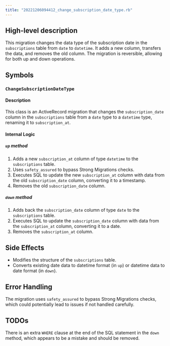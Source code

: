 ```yaml
---
title: "20221206094412_change_subscription_date_type.rb"
---
```


## High-level description
This migration changes the data type of the subscription date in the `subscriptions` table from `date` to `datetime`. It adds a new column, transfers the data, and removes the old column. The migration is reversible, allowing for both up and down operations.

## Symbols

### `ChangeSubscriptionDateType`
#### Description
This class is an ActiveRecord migration that changes the `subscription_date` column in the `subscriptions` table from a `date` type to a `datetime` type, renaming it to `subscription_at`.

#### Internal Logic

##### `up` method
1. Adds a new `subscription_at` column of type `datetime` to the `subscriptions` table.
2. Uses `safety_assured` to bypass Strong Migrations checks.
3. Executes SQL to update the new `subscription_at` column with data from the old `subscription_date` column, converting it to a timestamp.
4. Removes the old `subscription_date` column.

##### `down` method
1. Adds back the `subscription_date` column of type `date` to the `subscriptions` table.
2. Executes SQL to update the `subscription_date` column with data from the `subscription_at` column, converting it to a date.
3. Removes the `subscription_at` column.

## Side Effects
- Modifies the structure of the `subscriptions` table.
- Converts existing date data to datetime format (in `up`) or datetime data to date format (in `down`).

## Error Handling
The migration uses `safety_assured` to bypass Strong Migrations checks, which could potentially lead to issues if not handled carefully.

## TODOs
There is an extra `WHERE` clause at the end of the SQL statement in the `down` method, which appears to be a mistake and should be removed.